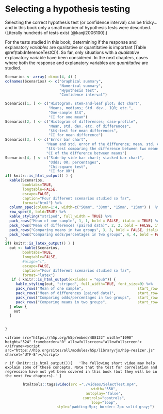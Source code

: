 # Selecting a hypothesis testing {#SelectTest}



Selecting the correct hypothesis test (or confidence interval) 
can be tricky...
and in this book only a small number of hypothesis tests
were described.
(Literally hundreds of tests exist 
[@kanji2006100].)

For the tests studied in this book,
determining if the response and explanatory *variables*
are qualitative or quantitative is important
(Table \@ref(tab:InferenceTestCI)).
So far,
only situations with a *qualitative* explanatory variable
have been considered.
In the next chapters,
cases where both the response and explanatory variables 
are *quantitative* are studied.







```r
Scenarios <- array( dim=c(4, 4) )
colnames(Scenarios) <- c("Graphical summary",
                         "Numerical summary",
                         "Hypothesis test",
                         "Confidence interval")

Scenarios[1, ] <- c("Histogram; stem-and-leaf plot; dot chart",
                    "Means, medians; Std. dev., IQR; etc.",
                    "One-sample $t$",
                    "CI for one mean")
Scenarios[2, ] <- c("Histogram of differences; case-profile",
                    "Mean, std. dev. etc. of differences",
                    "$t$-test for mean differences",
                    "CI for mean difference")
Scenarios[3, ] <- c("Error bar chart",
                   "Mean and std. error of the difference; mean, std. dev. etc. of each group",
                   "$t$-test comparing the difference between two means",
                   "CI of the difference between means")
Scenarios[4, ] <- c("Side-by-side bar chart; stacked bar chart",
                    "Odds; OR; percentages",
                    "Chi-square test",
                    "CI for OR")
if( knitr::is_html_output() ) {
  kable(Scenarios,
        booktabs=TRUE,
        longtable=FALSE,
        escape=FALSE,
        caption="Four different scenarios studied so far",
        format="html") %>%
  column_spec(column=1:4, width=c("50mm", "30mm", "15mm", "15mm") )  %>%
  row_spec(0, bold=TRUE) %>%  
  kable_styling("striped", full_width = TRUE) %>%
  pack_rows("Mean of one sample", 1, 1, bold = FALSE, italic = TRUE) %>%
  pack_rows("Mean of differences (paired data)", 2, 2, bold = FALSE, italic = TRUE) %>%
  pack_rows("Comparing means in two groups", 3, 3, bold = FALSE, italic = TRUE) %>%
  pack_rows("Comparing odds/percentages in two groups", 4, 4, bold = FALSE, italic = TRUE)
}
if( knitr::is_latex_output() ) {
  out <- kable(Scenarios,
        booktabs=TRUE,
        longtable=FALSE,
        #align="l", 
        escape=FALSE,
        caption="Four different scenarios studied so far",
        format="latex")
   if ( knitr::is_html_output(excludes = "epub")) {
     kable_styling(out, "striped", full_width=TRUE, font_size=9) %>%
     pack_rows("Mean of one sample",                         start_row=1, end_row=1, bold = FALSE, italic = TRUE) %>%
     pack_rows("Mean of differences (paired data)",          start_row=2, end_row=2, bold = FALSE, italic = TRUE, hline_before=TRUE) %>%
     pack_rows("Comparing odds/percentages in two groups",   start_row=3, end_row=3, bold = FALSE, italic = TRUE, hline_before=TRUE) %>%
     pack_rows("Comparing means in two groups",              start_row=4, end_row=4, bold = FALSE, italic = TRUE, hline_before=TRUE)
  } else {
    out
  }

  
}

```



```block2
<iframe src="https://h5p.org/h5p/embed/488122" width="1090" height="324" frameborder="0" allowfullscreen="allowfullscreen"></iframe><script src="https://h5p.org/sites/all/modules/h5p/library/js/h5p-resizer.js" charset="UTF-8"></script>
```


 
`r if (knitr::is_html_output()){
  'The following short video may help explain some of these concepts. Note that the test for correlation and regression have not yet been covered in this book (but they will be in the next few chapters).'
}`


<div style="text-align:center;">
```r
htmltools::tags$video(src ="./videos/SelectTest.mp4", 
                      width="550", 
                      autoplay="false", 
                      controls="controls", 
                      loop="loop", 
                      style="padding:5px; border: 2px solid gray;")
```
</div>


